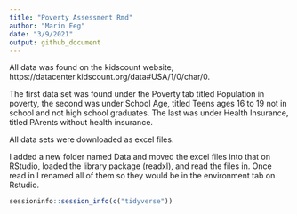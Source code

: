 ```yaml
---
title: "Poverty Assessment Rmd"
author: "Marin Eeg"
date: "3/9/2021"
output: github_document
---
```


All data was found on the  kidscount website, https://datacenter.kidscount.org/data#USA/1/0/char/0.

The first data set was found under the Poverty tab titled Population in poverty, the second was under School Age, titled Teens ages 16 to 19 not in school and not high school graduates. The last was under Health Insurance, titled PArents without health insurance.

All data sets were downloaded as excel files.

I added a new folder named Data and moved the excel files into that on RStudio, loaded the library package (readxl), and read the files in. Once read in I renamed all of them so they would be in the environment tab on Rstudio.





```r
sessioninfo::session_info(c("tidyverse"))
```
